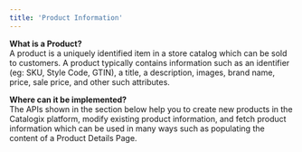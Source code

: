```yaml
---
title: 'Product Information'
---
```



**What is a Product?** <br />
A product is a uniquely identified item in a store catalog which can be sold to customers. A product typically contains information such as an identifier (eg: SKU, Style Code, GTIN), a title, a description, images, brand name, price, sale price, and other such attributes.

**Where can it be implemented?** <br />
The APIs shown in the section below help you to create new products in the Catalogix platform, modify existing product information, and fetch product information which can be used in many ways such as populating the content of a Product Details Page.